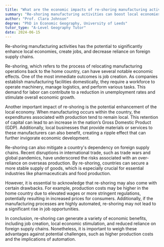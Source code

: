 ```yaml
---
title: "What are the economic impacts of re-shoring manufacturing activities?"
summary: "Re-shoring manufacturing activities can boost local economies, create jobs, and reduce dependency on foreign supply chains."
author: "Prof. Clara Johnson"
degree: "PhD in Economic Geography, University of Leeds"
tutor_type: "A-Level Geography Tutor"
date: 2024-06-15
---
```


Re-shoring manufacturing activities has the potential to significantly enhance local economies, create jobs, and decrease reliance on foreign supply chains.

Re-shoring, which refers to the process of relocating manufacturing operations back to the home country, can have several notable economic effects. One of the most immediate outcomes is job creation. As companies establish manufacturing facilities domestically, they require a workforce to operate machinery, manage logistics, and perform various tasks. This demand for labor can contribute to a reduction in unemployment rates and stimulate overall economic growth.

Another important impact of re-shoring is the potential enhancement of the local economy. When manufacturing occurs within the country, the expenditures associated with production tend to remain local. This retention of capital can lead to an increase in the nation’s Gross Domestic Product (GDP). Additionally, local businesses that provide materials or services to these manufacturers can also benefit, creating a ripple effect that can further invigorate economic development.

Re-shoring can also mitigate a country's dependency on foreign supply chains. Recent disruptions in international trade, such as trade wars and global pandemics, have underscored the risks associated with an over-reliance on overseas production. By re-shoring, countries can secure a more stable supply of goods, which is especially crucial for essential industries like pharmaceuticals and food production.

However, it is essential to acknowledge that re-shoring may also come with certain drawbacks. For example, production costs may be higher in the home country due to elevated wages or more stringent regulations, potentially resulting in increased prices for consumers. Additionally, if the manufacturing processes are highly automated, re-shoring may not lead to a significant rise in job opportunities.

In conclusion, re-shoring can generate a variety of economic benefits, including job creation, local economic stimulation, and reduced reliance on foreign supply chains. Nonetheless, it is important to weigh these advantages against potential challenges, such as higher production costs and the implications of automation.
    